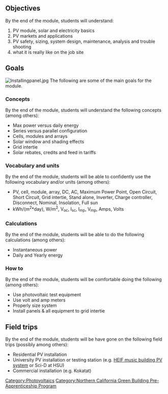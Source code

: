 {{Northern California Green Building Pre-Apprenticeship Program Header}}
{{Tocright}}
==Objectives==
By the end of the {{SUBPAGENAME}} module, students will understand:
# PV module, solar and electricity basics
# PV markets and applications
# PV safety, sizing, system design, maintenance, analysis and trouble shooting
# what it is really like on the job site

==Goals==
[[File:Installingpanel.jpg|right|thumb]]
The following are some of the main goals for the {{SUBPAGENAME}} module.
===Concepts===
By the end of the {{SUBPAGENAME}} module, students will understand the following concepts (among others):
* Max power versus daily energy
* Series versus parallel configuration
* Cells, modules and arrays
* Solar window and shading effects
* Grid intertie
* Solar rebates, credits and feed in tariffs 

===Vocabulary and units===
By the end of the {{SUBPAGENAME}} module, students will be able to confidently use the following vocabulary and/or units (among others):
* PV, cell, module, array, DC, AC, Maximum Power Point, Open Circuit, Short Circuit, Grid intertie, Stand alone, Inverter, Charge controller, Disconnect, Nominal, Insolation, Full sun
* kWh/(m<sup>2</sup>*day), W/m<sup>2</sup>, V<sub>oc</sub>, I<sub>sc</sub>, I<sub>mp</sub>, V<sub>mp</sub>, Amps, Volts

===Calculations===
By the end of the {{SUBPAGENAME}} module, students will be able to do the following calculations (among others):
* Instantaneous power
* Daily and Yearly energy

===How to===
By the end of the {{SUBPAGENAME}} module, students will be comfortable doing the following (among others):
* Use photovoltaic test equipment
* Use volt and amp meters
* Properly size system
* Install panels & all equipment to grid intertie

==Field trips==
By the end of the {{SUBPAGENAME}} module, students will be have gone on the following field trips (possibly among others):
* Residential PV installation
* University PV installation or testing station (e.g. [[HEIF music building PV system]] or Sci-D at HSU)
* Commercial installation (e.g. Kokatat)

[[Category:Photovoltaics]]
[[Category:Northern California Green Building Pre-Apprenticeship Program]]